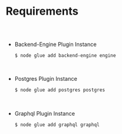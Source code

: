 
<Meta pageTitle="Requirements | Auth" description="Requirements | Auth" />





# Requirements

##

<br/>

* Backend-Engine Plugin Instance
    
    ```bash
    $ node glue add backend-engine engine
    ```

<br/>

* Postgres Plugin Instance
    
    ```bash
    $ node glue add postgres postgres
    ```

<br/>

* Graphql Plugin Instance
    
    ```bash
    $ node glue add graphql graphql
    ```
